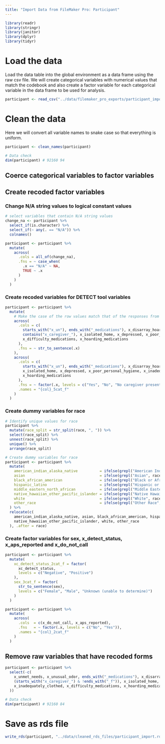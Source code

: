 ```yaml
---
title: "Import Data from FileMaker Pro: Participant"
---
```



```r
library(readr)
library(stringr)
library(janitor)
library(dplyr)
library(tidyr)
```
# Load the data

Load the data table into the global environment as a data frame using the raw csv file. We will create categorical variables with numerical values that match the codebook and also create a factor variable for each categorical variable in the data frame to be used for analysis.

```r
participant <- read_csv("../data/filemaker_pro_exports/participant_import.csv")
```

# Clean the data

Here we will convert all variable names to snake case so that everything is uniform.

```r
participant <- clean_names(participant)
```

```r
# Data check
dim(participant) # 92160 94
```

## Coerce categorical variables to factor variables

## Create recoded factor variables
### Change N/A string values to logical constant values
```r
# select variables that contain N/A string values
change_na <- participant %>%
  select_if(is.character) %>%
  select_if(~ any(. == "N/A")) %>%
  colnames()
```

```r
participant <- participant %>%
  mutate(
    across(
      .cols = all_of(change_na),
      .fns = ~ case_when(
        .x == "N/A" ~ NA,
        TRUE ~ .x
      )
    )
  )
```

### Create recoded variables for DETECT tool variables

```r
participant <- participant %>%
  mutate(
    # Make the case of the row values match that of the responses from the DETECT F/U Interviews
    across(
      .cols = c(
        starts_with("x_un"), ends_with("_medications"), x_disarray_hoarding, x_health_safety_concern,
        contains("x_caregiver_"), x_isolated_home, x_depressed, x_poor_personal_hygiene, x_inadequately_clothed,
        x_difficulty_medications, x_hoarding_medications
      ),
      .fns = ~ str_to_sentence(.x)
    ),
    across(
      .cols = c(
        starts_with("x_un"), ends_with("_medications"), x_disarray_hoarding, x_health_safety_concern, contains("x_caregiver_"),
        x_isolated_home, x_depressed, x_poor_personal_hygiene, x_inadequately_clothed, x_difficulty_medications,
        x_hoarding_medications
      ),
      .fns = ~ factor(.x, levels = c("Yes", "No", "No caregiver present", "Unable to assess", "Did not enter patient’s home")),
      .names = "{col}_5cat_f"
    )
  )
```

### Create dummy variables for race

```r
# Identify unique values for race
participant %>%
  mutate(race_split = str_split(race, ", ")) %>%
  select(race_split) %>%
  unnest(race_split) %>%
  unique() %>%
  arrange(race_split)
```

```r
# Create dummy variables for race
participant <- participant %>%
  mutate(
    american_indian_alaska_native          = ifelse(grepl("American Indian or Alaska Native", race), 1, 0),
    asian                                  = ifelse(grepl("Asian", race), 1, 0),
    black_african_american                 = ifelse(grepl("Black or African American", race), 1, 0),
    hispanic_latino                        = ifelse(grepl("Hispanic or Latino", race), 1, 0),
    middle_eastern_north_african           = ifelse(grepl("Middle Eastern or North African", race), 1, 0),
    native_hawaiian_other_pacific_islander = ifelse(grepl("Native Hawaiian or Other Pacific Islander", race), 1, 0),
    white                                  = ifelse(grepl("White", race), 1, 0),
    other_race                             = ifelse(grepl("Other Race", race), 1, 0)
  ) %>%
  relocate(c(
    american_indian_alaska_native, asian, black_african_american, hispanic_latino, middle_eastern_north_african,
    native_hawaiian_other_pacific_islander, white, other_race
  ), .after = race)
```

### Create factor variables for sex, x_detect_status, x_aps_reported and x_do_not_call

```r
participant <- participant %>%
  mutate(
    xc_detect_status_2cat_f = factor(
      xc_detect_status,
      levels = c("Negative", "Positive")
    ),
    sex_3cat_f = factor(
      str_to_sentence(sex),
      levels = c("Female", "Male", "Unknown (unable to determine)")
    )
  )
```

```r
participant <- participant %>%
  mutate(
    across(
      .cols  = c(x_do_not_call, x_aps_reported),
      .fns   = ~ factor(.x, levels = c("No", "Yes")),
      .names = "{col}_2cat_f"
    )
  )
```


## Remove raw variables that have recoded forms

```r
participant <- participant %>%
  select(-c(
    x_unmet_needs, x_unusual_odor, ends_with("_medications"), x_disarray_hoarding, x_health_safety_concern,
    (starts_with("x_caregiver_") & !ends_with("_f")), x_isolated_home, x_depressed, x_poor_personal_hygiene,
    x_inadequately_clothed, x_difficulty_medications, x_hoarding_medications, sex, xc_detect_status, x_do_not_call, x_aps_reported
  ))
```


```r
# Data check
dim(participant) # 92160 84
```

# Save as rds file

```r
write_rds(participant, "../data/cleaned_rds_files/participant_import.rds")
```
